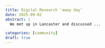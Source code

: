 ```yaml
---
title: Digital Research 'away day'
date: 2025-09-02
abstract: |
  We met up in Lancaster and discussed ...

categories: [community]
draft: true
---
```



